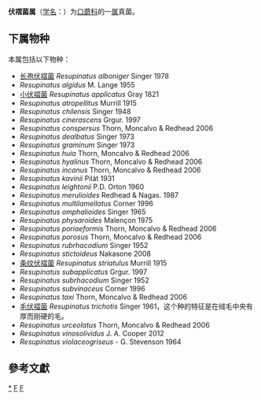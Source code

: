 {{Automatic taxobox
| taxon = Resupinatus
| authority = Nees ex Gray 1821
| image = Resupinatus applicatus.jpg
| image_caption = Resupinatus applicatus
}}
'''伏褶菌属'''（[[学名|学名]]：{{lang|la|''Resupinatus''}}）为[[口蘑科|口蘑科]]的一[[属|属]]真菌。

==下属物种==
本属包括以下物种：
* [[长孢伏褶菌|长孢伏褶菌]] ''Resupinatus alboniger'' Singer 1978
* ''Resupinatus algidus'' M. Lange 1955
* [[小伏褶菌|小伏褶菌]] ''Resupinatus applicatus'' Gray 1821
* ''Resupinatus atropellitus'' Murrill 1915
* ''Resupinatus chilensis'' Singer 1948
* ''Resupinatus cinerascens'' Grgur. 1997
* ''Resupinatus conspersus'' Thorn, Moncalvo & Redhead 2006
* ''Resupinatus dealbatus'' Singer 1973
* ''Resupinatus graminum'' Singer 1973
* ''Resupinatus huia'' Thorn, Moncalvo & Redhead 2006
* ''Resupinatus hyalinus'' Thorn, Moncalvo & Redhead 2006
* ''Resupinatus incanus'' Thorn, Moncalvo & Redhead 2006
* ''Resupinatus kavinii'' Pilát 1931
* ''Resupinatus leightonii'' P.D. Orton 1960
* ''Resupinatus merulioides'' Redhead & Nagas. 1987
* ''Resupinatus multilamellatus'' Corner 1996
* ''Resupinatus omphalioides'' Singer 1965
* ''Resupinatus physaroides'' Malençon 1975
* ''Resupinatus poriaeformis'' Thorn, Moncalvo & Redhead 2006
* ''Resupinatus porosus'' Thorn, Moncalvo & Redhead 2006
* ''Resupinatus rubrhacodium'' Singer 1952
* ''Resupinatus stictoideus'' Nakasone 2008
* [[条纹伏褶菌|条纹伏褶菌]] ''Resupinatus striatulus'' Murrill 1915
* ''Resupinatus subapplicatus'' Grgur. 1997
* ''Resupinatus subrhacodium'' Singer 1952
* ''Resupinatus subvinaceus'' Corner 1996
* ''Resupinatus taxi'' Thorn, Moncalvo & Redhead 2006
* [[毛伏褶菌|毛伏褶菌]] ''Resupinatus trichotis'' Singer 1961，这个种的特征是在绒毛中央有厚而刚硬的毛。
* ''Resupinatus urceolatus'' Thorn, Moncalvo & Redhead 2006
* ''Resupinatus vinosolividus'' J. A. Cooper 2012
* ''Resupinatus violaceogriseus'' - G. Stevenson 1964

==參考文獻==
{{reflist}}

{{taxonbar}}

[[Category:_伏褶菌属|*]]
[[Category:_口蘑科|F]]
[[Category:_1821年描述的分类群|F]]